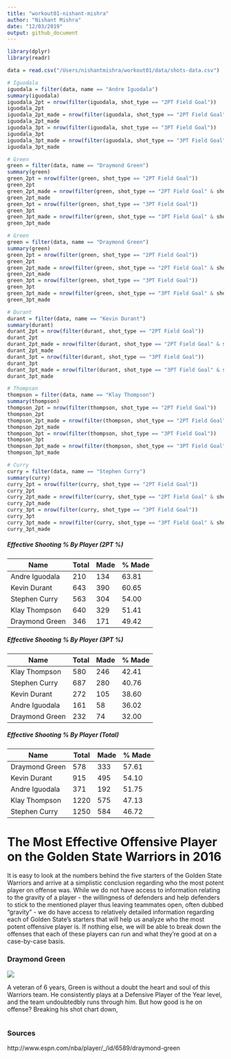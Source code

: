 ```yaml
---
title: "workout01-nishant-mishra"
author: "Nishant Mishra"
date: "12/03/2019"
output: github_document
---
```


```r
library(dplyr)
library(readr)

data = read.csv("/Users/nishantmishra/workout01/data/shots-data.csv")

# Iguodala
iguodala = filter(data, name == "Andre Iguodala")
summary(iguodala)
iguodala_2pt = nrow(filter(iguodala, shot_type == "2PT Field Goal"))
iguodala_2pt
iguodala_2pt_made = nrow(filter(iguodala, shot_type == "2PT Field Goal" & shot_made_flag == "shot_yes"))
iguodala_2pt_made
iguodala_3pt = nrow(filter(iguodala, shot_type == "3PT Field Goal"))
iguodala_3pt
iguodala_3pt_made = nrow(filter(iguodala, shot_type == "3PT Field Goal" & shot_made_flag == "shot_yes"))
iguodala_3pt_made

# Green
green = filter(data, name == "Draymond Green")
summary(green)
green_2pt = nrow(filter(green, shot_type == "2PT Field Goal"))
green_2pt
green_2pt_made = nrow(filter(green, shot_type == "2PT Field Goal" & shot_made_flag == "shot_yes"))
green_2pt_made
green_3pt = nrow(filter(green, shot_type == "3PT Field Goal"))
green_3pt
green_3pt_made = nrow(filter(green, shot_type == "3PT Field Goal" & shot_made_flag == "shot_yes"))
green_3pt_made

# Green
green = filter(data, name == "Draymond Green")
summary(green)
green_2pt = nrow(filter(green, shot_type == "2PT Field Goal"))
green_2pt
green_2pt_made = nrow(filter(green, shot_type == "2PT Field Goal" & shot_made_flag == "shot_yes"))
green_2pt_made
green_3pt = nrow(filter(green, shot_type == "3PT Field Goal"))
green_3pt
green_3pt_made = nrow(filter(green, shot_type == "3PT Field Goal" & shot_made_flag == "shot_yes"))
green_3pt_made

# Durant
durant = filter(data, name == "Kevin Durant")
summary(durant)
durant_2pt = nrow(filter(durant, shot_type == "2PT Field Goal"))
durant_2pt
durant_2pt_made = nrow(filter(durant, shot_type == "2PT Field Goal" & shot_made_flag == "shot_yes"))
durant_2pt_made
durant_3pt = nrow(filter(durant, shot_type == "3PT Field Goal"))
durant_3pt
durant_3pt_made = nrow(filter(durant, shot_type == "3PT Field Goal" & shot_made_flag == "shot_yes"))
durant_3pt_made

# Thompson
thompson = filter(data, name == "Klay Thompson")
summary(thompson)
thompson_2pt = nrow(filter(thompson, shot_type == "2PT Field Goal"))
thompson_2pt
thompson_2pt_made = nrow(filter(thompson, shot_type == "2PT Field Goal" & shot_made_flag == "shot_yes"))
thompson_2pt_made
thompson_3pt = nrow(filter(thompson, shot_type == "3PT Field Goal"))
thompson_3pt
thompson_3pt_made = nrow(filter(thompson, shot_type == "3PT Field Goal" & shot_made_flag == "shot_yes"))
thompson_3pt_made

# Curry
curry = filter(data, name == "Stephen Curry")
summary(curry)
curry_2pt = nrow(filter(curry, shot_type == "2PT Field Goal"))
curry_2pt
curry_2pt_made = nrow(filter(curry, shot_type == "2PT Field Goal" & shot_made_flag == "shot_yes"))
curry_2pt_made
curry_3pt = nrow(filter(curry, shot_type == "3PT Field Goal"))
curry_3pt
curry_3pt_made = nrow(filter(curry, shot_type == "3PT Field Goal" & shot_made_flag == "shot_yes"))
curry_3pt_made
```

##### Effective Shooting % By Player (2PT %)
Name | Total | Made | % Made
---  | ------| ---- | ------
Andre Iguodala | 210 | 134 | 63.81
Kevin Durant | 643 | 390 | 60.65
Stephen Curry | 563 | 304 | 54.00
Klay Thompson | 640 | 329 | 51.41
Draymond Green | 346 | 171 | 49.42


##### Effective Shooting % By Player (3PT %)
Name | Total | Made | % Made
---  | ------| ---- | ------
Klay Thompson | 580 | 246 | 42.41
Stephen Curry | 687 | 280 | 40.76
Kevin Durant | 272 | 105 | 38.60
Andre Iguodala | 161 | 58 | 36.02
Draymond Green | 232 | 74 | 32.00


##### Effective Shooting % By Player (Total)
Name | Total | Made | % Made
---  | ------| ---- | ------
Draymond Green | 578 | 333 | 57.61
Kevin Durant | 915 | 495 | 54.10
Andre Iguodala | 371 | 192 | 51.75
Klay Thompson | 1220 | 575 | 47.13
Stephen Curry | 1250 | 584 | 46.72

# The Most Effective Offensive Player on the Golden State Warriors in 2016

It is easy to look at the numbers behind the five starters of the Golden State Warriors and arrive at a simplistic conclusion regarding who the most potent player on offense was. While we do not have access to information relating to the gravity of a player - the willingness of defenders and help defenders to stick to the mentioned player thus leaving teammates open, often dubbed "gravity" - we do have access to relatively detailed information regarding each of Golden State's starters that will help us analyze who the most potent offensive player is. If nothing else, we will be able to break down the offenses that each of these players can run and what they're good at on a case-by-case basis.

### Draymond Green
![](http://a.espncdn.com/combiner/i?img=/i/headshots/nba/players/full/6589.png&w=350&h=254)

A veteran of 6 years, Green is without a doubt the heart and soul of this Warriors team. He consistently plays at a Defensive Player of the Year level, and the team undoubtedbly runs through him. But how good is he on offense? Breaking his shot chart down, 

```r
```


### Sources
http://www.espn.com/nba/player/_/id/6589/draymond-green






